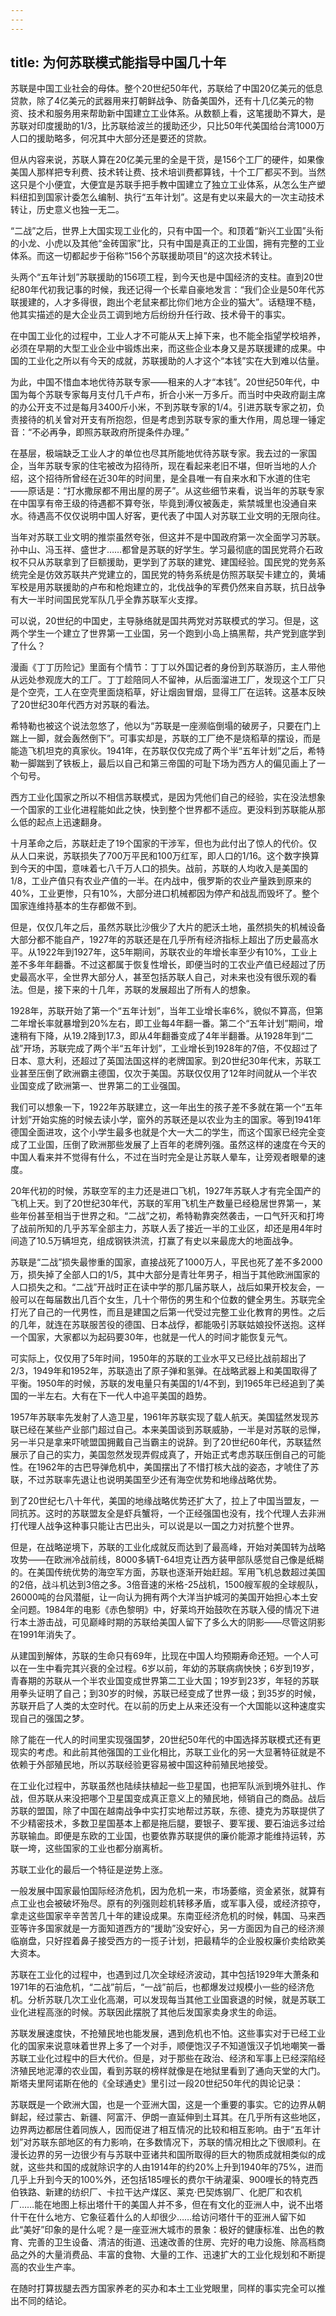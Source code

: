 ```yaml
---
---
---
```

title: 为何苏联模式能指导中国几十年
---

苏联是中国工业社会的母体。整个20世纪50年代，苏联给了中国20亿美元的低息贷款，除了4亿美元的武器用来打朝鲜战争、防备美国外，还有十几亿美元的物资、技术和服务用来帮助新中国建立工业体系。从数额上看，这笔援助不算大，是苏联对印度援助的1/3，比苏联给波兰的援助还少，只比50年代美国给台湾1000万人口的援助略多，何况其中大部分还是要还的贷款。

但从内容来说，苏联人算在20亿美元里的全是干货，是156个工厂的硬件，如果像美国人那样把专利费、技术转让费、技术培训费都算钱，十个工厂都买不到。当然这只是个小便宜，大便宜是苏联手把手教中国建立了独立工业体系，从怎么生产塑料纽扣到国家计委怎么编制、执行“五年计划”。这是有史以来最大的一次主动技术转让，历史意义也独一无二。

“二战”之后，世界上大国实现工业化的，只有中国一个。和顶着“新兴工业国”头衔的小龙、小虎以及其他“金砖国家”比，只有中国是真正的工业国，拥有完整的工业体系。而这一切都起步于俗称“156个苏联援助项目”的这次技术转让。

头两个“五年计划”苏联援助的156项工程，到今天也是中国经济的支柱。直到20世纪80年代初我记事的时候，我还记得一个长辈自豪地发言：“我们企业是50年代苏联援建的，人才多得很，跑出个老鼠来都比你们地方企业的猫大”。话糙理不糙，他其实描述的是大企业员工调到地方后纷纷升任行政、技术骨干的事实。

在中国工业化的过程中，工业人才不可能从天上掉下来，也不能全指望学校培养，必须在早期的大型工业企业中锻炼出来，而这些企业本身又是苏联援建的成果。中国的工业化之所以有今天的成就，苏联援助的人才这个“本钱”实在大到难以估量。

为此，中国不惜血本地优待苏联专家——租来的人才“本钱”。20世纪50年代，中国为每个苏联专家每月支付几千卢布，折合小米一万多斤。而当时中央政府副主席的办公开支不过是每月3400斤小米，不到苏联专家的1/4。引进苏联专家之初，负责接待的机关曾对开支有所抱怨，但是考虑到苏联专家的重大作用，周总理一锤定音：“不必再争，即照苏联政府所提条件办理。”

在基层，极端缺乏工业人才的单位也尽其所能地优待苏联专家。我去过的一家国企，当年苏联专家的住宅被改为招待所，现在看起来老旧不堪，但听当地的人介绍，这个招待所曾经在近30年的时间里，是全县唯一有自来水和下水道的住宅——原话是：“打水撒尿都不用出屋的房子”。从这些细节来看，说当年的苏联专家在中国享有帝王级的待遇都不算夸张，毕竟到溥仪被轰走，紫禁城里也没通自来水。待遇高不仅仅说明中国人好客，更代表了中国人对苏联工业文明的无限向往。

当年对苏联工业文明的推崇虽然夸张，但这并不是中国政府第一次全面学习苏联。孙中山、冯玉祥、盛世才……都曾是苏联的好学生。学习最彻底的国民党蒋介石政权不只从苏联拿到了巨额援助，更学到了苏联的建党、建国经验。国民党的党务系统完全是仿效苏联共产党建立的，国民党的特务系统是仿照苏联契卡建立的，黄埔军校是用苏联援助的卢布和枪炮建立的，北伐战争的军费仍然来自苏联，抗日战争有大一半时间国民党军队几乎全靠苏联军火支撑。

可以说，20世纪的中国史，主导脉络就是国共两党对苏联模式的学习。但是，这两个学生一个建立了世界第一工业国，另一个跑到小岛上搞黑帮，共产党到底学到了什么？

漫画《丁丁历险记》里面有个情节：丁丁以外国记者的身份到苏联游历，主人带他从远处参观庞大的工厂。丁丁趁陪同人不留神，从后面溜进工厂，发现这个工厂只是个空壳，工人在空壳里面烧稻草，好让烟囱冒烟，显得工厂在运转。这基本反映了20世纪30年代西方对苏联的看法。

希特勒也被这个说法忽悠了，他以为“苏联是一座濒临倒塌的破房子，只要在门上踹上一脚，就会轰然倒下”。可事实却是，苏联的工厂绝不是烧稻草的摆设，而是能造飞机坦克的真家伙。1941年，在苏联仅仅完成了两个半“五年计划”之后，希特勒一脚踹到了铁板上，最后以自己和第三帝国的可耻下场为西方人的偏见画上了一个句号。

西方工业化国家之所以不相信苏联模式，是因为凭他们自己的经验，实在没法想象一个国家的工业化进程能如此之快，快到整个世界都不适应。更没料到苏联能从那么低的起点上迅速翻身。

十月革命之后，苏联赶走了19个国家的干涉军，但也为此付出了惊人的代价。仅从人口来说，苏联损失了700万平民和100万红军，即人口的1/16。这个数字换算到今天的中国，意味着七八千万人口的损失。战前，苏联的人均收入是美国的1/8，工业产值只有农业产值的一半。在内战中，俄罗斯的农业产量跌到原来的40%，工业更惨，只有10%，大部分进口机械都因为停产和战乱而毁坏了。整个国家连维持基本的生存都做不到。

但是，仅仅几年之后，虽然苏联比沙俄少了大片的肥沃土地，虽然损失的机械设备大部分都不能自产，1927年的苏联还是在几乎所有经济指标上超出了历史最高水平。从1922年到1927年，这5年期间，苏联农业的年增长率至少有10%，工业上差不多年年翻番。不过这都属于恢复性增长，即便当时的工农业产值已经超过了历史最高水平，全世界大部分人，甚至包括苏联人自己，对未来也没有很乐观的看法。但是，接下来的十几年，苏联的发展超出了所有人的想象。

1928年，苏联开始了第一个“五年计划”，当年工业增长率6%，貌似不算高，但第二年增长率就暴增到20%左右，即工业每4年翻一番。第二个“五年计划”期间，增速稍有下降，从19.2降到17.3，即从4年翻番变成了4年半翻番。从1928年到“二战”开场，苏联完成了两个半“五年计划”，工业增长到1928年的7倍，不仅超过了日本、意大利，还超过了英国法国这样的老牌国家。到20世纪30年代末，苏联工业甚至压倒了欧洲霸主德国，仅次于美国。苏联仅仅用了12年时间就从一个半农业国变成了欧洲第一、世界第二的工业强国。

我们可以想象一下，1922年苏联建立，这一年出生的孩子差不多就在第一个“五年计划”开始实施的时候去读小学，窗外的苏联还是以农业为主的国家。等到1941年德国全面进攻，这个小学生最多也就是个大一大二的学生，而这个国家已经完全变成了工业国，压倒了欧洲那些发展了上百年的老牌列强。虽然这样的速度在今天的中国人看来并不觉得有什么，不过在当时完全是让苏联人晕车，让旁观者眼晕的速度。

20年代初的时候，苏联空军的主力还是进口飞机，1927年苏联人才有完全国产的飞机上天。到了20世纪30年代，苏联的军用飞机生产数量已经稳居世界第一，某些年份甚至相当于世界之和。“二战”之初，希特勒靠突然袭击，一口气歼灭和打垮了战前所知的几乎苏军全部主力，苏联人丢了接近一半的工业区，却还是用4年时间造了10.5万辆坦克，组成钢铁洪流，打赢了有史以来最庞大的地面战争。

苏联是“二战”损失最惨重的国家，直接战死了1000万人，平民也死了差不多2000万，损失掉了全部人口的1/5，其中大部分是青壮年男子，相当于其他欧洲国家的人口损失之和。“二战”开战时正在读中学的那几届苏联人，战后如果开校友会，一般可以在每届数出几百个女生，几十个带伤的男生和个位数的健全男生。苏联完全打光了自己的一代男性，而且是建国之后第一代受过完整工业化教育的男性。之后的几年，就连在苏联服苦役的德国、日本战俘，都能吸引苏联姑娘投怀送抱。这样一个国家，大家都以为起码要30年，也就是一代人的时间才能恢复元气。

可实际上，仅仅用了5年时间，1950年的苏联的工业水平又已经比战前超出了2/3，1949年和1952年，苏联造出了原子弹和氢弹。在战略武器上和美国取得了平衡。1950年的时候，苏联的发电量只有美国的1/4不到，到1965年已经追到了美国的一半左右。大有在下一代人中追平美国的趋势。

1957年苏联率先发射了人造卫星，1961年苏联实现了载人航天。美国猛然发现苏联已经在某些产业部门超过自己。本来美国谈到苏联威胁，一半是对苏联的忌惮，另一半只是拿来吓唬盟国拥戴自己当霸主的说辞。到了20世纪60年代，苏联猛然展示了自己的实力，美国忽然发现弄假成真了，开始正式考虑苏联压倒自己的可能性。在1962年的古巴导弹危机中，美国摆出了不惜打核大战的姿态，才唬住了苏联，不过苏联率先退让也说明美国至少还有海空优势和地缘战略优势。

到了20世纪七八十年代，美国的地缘战略优势还扩大了，拉上了中国当盟友，一同抗苏。这时的苏联盟友全是虾兵蟹将，一个正经强国也没有，找个代理人去非洲打代理人战争这种事只能让古巴出头，可以说是以一国之力对抗整个世界。

但是，在战略逆境下，苏联的工业化成就反而达到了最高峰，开始对美国转为战略攻势——在欧洲冷战前线，8000多辆T-64坦克让西方装甲部队感觉自己像是纸糊的。在美国传统优势的海空军方面，苏联也逐渐开始赶超。军用飞机总数超过美国的2倍，战斗机达到3倍之多。3倍音速的米格-25战机，1500艘军舰的全球舰队，26000吨的台风潜艇，让一向认为拥有两个大洋当护城河的美国开始担心本土安全问题。1984年的电影《赤色黎明》中，好莱坞开始鼓吹在苏联入侵的情况下进行本土游击战，可见巅峰时期的苏联给美国人留下了多么大的阴影——尽管这阴影在1991年消失了。

从建国到解体，苏联的生命只有69年，比现在中国人均预期寿命还短。一个人可以在一生中看完其兴衰的全过程。6岁以前，年幼的苏联病病怏怏；6岁到19岁，青春期的苏联从一个半农业国变成世界第二工业大国；19岁到23岁，年轻的苏联用拳头证明了自己；到30岁的时候，苏联已经变成了世界一级；到35岁的时候，苏联开启了人类的太空时代。在以前的历史上从来还没有一个大国能以这种速度实现自己的强国之梦。

除了能在一代人的时间里实现强国梦，20世纪50年代的中国选择苏联模式还有更现实的考虑。和此前其他强国的工业化相比，苏联工业化的另一大显著特征就是不依赖于外部殖民地，所以苏联经验更容易被中国这种前殖民地接受。

在工业化过程中，苏联虽然也陆续扶植起一些卫星国，也把军队派到境外驻扎、作战，但苏联从来没把哪个卫星国变成真正意义上的殖民地，倾销自己的商品。战后苏联的盟国，除了中国在越南战争中实打实地帮过苏联，东德、捷克为苏联提供了不少精密技术，多数卫星国基本上都是拖后腿，要银子、要军援、要石油远多过给苏联输血。即便是东欧的工业国，也要依靠苏联提供的廉价能源才能维持运转，苏联一垮，这些国家的工业也都分崩离析。

苏联工业化的最后一个特征是逆势上涨。

一般发展中国家最怕国际经济危机，因为危机一来，市场萎缩，资金紧张，就算有点工业也会被破坏殆尽。原有的列强则趁机转移矛盾，或军事入侵，或经济掠夺，拿走这些国家辛辛苦苦几十年的建设成果。东南亚经济危机的时候，韩国、马来西亚等许多国家就是一方面知道西方的“援助”没安好心，另一方面因为自己的经济濒临崩盘，只好捏着鼻子接受西方的一揽子计划，把最精华的企业股权廉价卖给欧美大资本。

苏联在工业化的过程中，也遇到过几次全球经济波动，其中包括1929年大萧条和1971年的石油危机，“二战”前后，“一战”前后，也都爆发过规模小一些的经济危机。分析苏联几次工业化高潮，可以发现每当其他工业国衰退的时候，就是苏联工业化进程高涨的时候。苏联因此摆脱了其他后发国家卖身求生的命运。

苏联发展速度快，不抢殖民地也能发展，遇到危机也不怕。这些事实对于已经工业化的国家来说意味着世界上多了一个对手，顺便饱汉子不知道饿汉子饥地嘲笑一番苏联工业化过程中的巨大代价。但是，对于那些在政治、经济和军事上已经深陷经济殖民地泥潭的农业国，看到苏联的榜样就像是在地狱里看到了通向天堂的大门。斯塔夫里阿诺斯在他的《全球通史》里引过一段20世纪50年代的舆论记录：

苏联既是一个欧洲大国，也是一个亚洲大国，这是一个重要的事实。它的边界从朝鲜起，经过蒙古、新疆、阿富汗、伊朗一直延伸到土耳其。在几乎所有这些地区，边界两边都居住着同族人，因而促进了相互情况的比较和相互影响。由于“五年计划”对苏联东部地区的有力影响，在多数情况下，苏联的情况相比之下很顺利。在漫长边界的另一边很少有与苏联中亚诸共和国所取得的巨大的物质成就相类似的成就，这些共和国的成就除识字的人由1914年的约20%上升到1940年的75%，进而几乎上升到今天的100%外，还包括185哩长的费尔干纳灌渠、900哩长的特克西伯铁路、新建的纺织厂、卡拉干达产煤区、莱克·巴契炼钢厂、化肥厂和农机厂……能在地图上标出塔什干的美国人并不多，但在有文化的亚洲人中，说不出塔什干在什么地方、它象征着什么的人却很少……给访问塔什干的亚洲人留下如此“美好”印象的是什么呢？是一座亚洲大城市的景象：极好的健康标准、出色的教育、完善的卫生设备、清洁的街道、迅速改善的住房、完好的电力设施、除高档商品之外的大量消费品、丰富的食物、大量的工作、迅速扩大的工业化规划和不断提高的农业生产率。

在随时打算拔腿去西方国家养老的买办和本土工业党眼里，同样的事实完全可以推出不同的结论。